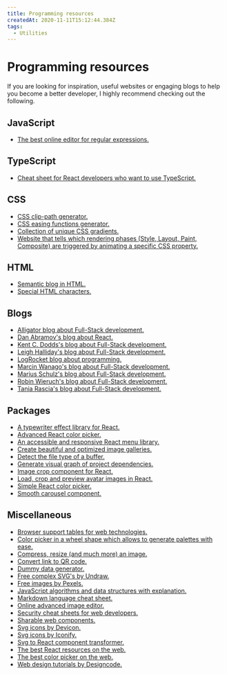 ```yaml
---
title: Programming resources
createdAt: 2020-11-11T15:12:44.384Z
tags:
  - Utilities
---
```


# Programming resources

If you are looking for inspiration, useful websites or engaging blogs to help you become a better developer, I highly recommend checking out the following.

## JavaScript

- [The best online editor for regular expressions.](https://regexr.com/)

## TypeScript

- [Cheat sheet for React developers who want to use TypeScript.](https://react-typescript-cheatsheet.netlify.app/docs/basic/setup)

## CSS

- [CSS clip-path generator.](https://bennettfeely.com/clippy/)
- [CSS easing functions generator.](https://easings.net/en)
- [Collection of unique CSS gradients.](https://www.gradientmagic.com/)
- [Website that tells which rendering phases (Style, Layout, Paint, Composite) are triggered by animating a specific CSS property.](https://csstriggers.com/)

## HTML

- [Semantic blog in HTML.](https://tutorials.comandeer.pl/html5-blog.html#stopka)
- [Special HTML characters.](https://css-tricks.com/snippets/html/glyphs/)

## Blogs

- [Alligator blog about Full-Stack development.](https://alligator.io/)
- [Dan Abramov's blog about React.](https://overreacted.io/)
- [Kent C. Dodds's blog about Full-Stack development.](https://kentcdodds.com/blog/)
- [Leigh Halliday's blog about Full-Stack development.](https://www.leighhalliday.com/articles)
- [LogRocket blog about programming.](https://blog.logrocket.com/)
- [Marcin Wanago's blog about Full-Stack development.](https://wanago.io/)
- [Marius Schulz's blog about Full-Stack development.](https://mariusschulz.com/blog)
- [Robin Wieruch's blog about Full-Stack development.](https://www.robinwieruch.de/blog)
- [Tania Rascia's blog about Full-Stack development.](https://www.taniarascia.com/blog/)

## Packages

- [A typewriter effect library for React.](https://www.npmjs.com/package/windups)
- [Advanced React color picker.](https://www.npmjs.com/package/react-color)
- [An accessible and responsive React menu library.](https://www.npmjs.com/package/@szhsin/react-menu)
- [Create beautiful and optimized image galleries.](https://www.npmjs.com/package/pro-gallery)
- [Detect the file type of a buffer.](https://www.npmjs.com/package/file-type)
- [Generate visual graph of project dependencies.](https://www.npmjs.com/package/madge)
- [Image crop component for React.](https://www.npmjs.com/package/react-easy-crop)
- [Load, crop and preview avatar images in React.](https://www.npmjs.com/package/react-avatar)
- [Simple React color picker.](https://www.npmjs.com/package/react-colorful)
- [Smooth carousel component.](https://www.npmjs.com/package/@egjs/flicking)


## Miscellaneous

- [Browser support tables for web technologies.](https://caniuse.com/#home)
- [Color picker in a wheel shape which allows to generate palettes with ease.](https://color.adobe.com/create)
- [Compress, resize (and much more) an image.](https://www.iloveimg.com/)
- [Convert link to QR code.](https://link-to-qr.com/)
- [Dummy data generator.](https://mockaroo.com/)
- [Free complex SVG's by Undraw.](https://undraw.co/illustrations)
- [Free images by Pexels.](https://www.pexels.com/)
- [JavaScript algorithms and data structures with explanation.](https://github.com/trekhleb/javascript-algorithms)
- [Markdown language cheat sheet.](https://www.markdownguide.org/basic-syntax/)
- [Online advanced image editor.](https://www.photopea.com/)
- [Security cheat sheets for web developers.](https://cheatsheetseries.owasp.org/)
- [Sharable web components.](https://bit.dev/)
- [Svg icons by Devicon.](https://devicon.dev/)
- [Svg icons by Iconify.](https://iconify.design/icon-sets/)
- [Svg to React component transformer.](https://react-svgr.com/)
- [The best React resources on the web.](https://reactresources.com/)
- [The best color picker on the web.](https://htmlcolors.com/color-picker)
- [Web design tutorials by Designcode.](https://designcode.io/)
